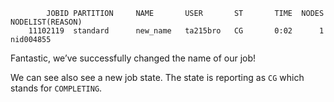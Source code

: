 ```output
        JOBID PARTITION     NAME       USER       ST       TIME  NODES NODELIST(REASON)
    11102119  standard      new_name   ta215bro   CG       0:02      1 nid004855
```

Fantastic, we've successfully changed the name of our job!

We can see also see a new job state. The state is reporting as `CG` which stands for `COMPLETING`. 